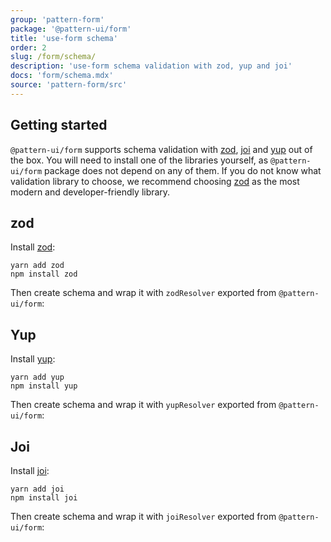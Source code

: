 ```yaml
---
group: 'pattern-form'
package: '@pattern-ui/form'
title: 'use-form schema'
order: 2
slug: /form/schema/
description: 'use-form schema validation with zod, yup and joi'
docs: 'form/schema.mdx'
source: 'pattern-form/src'
---
```



## Getting started

`@pattern-ui/form` supports schema validation with [zod](https://www.npmjs.com/package/zod), [joi](https://www.npmjs.com/package/joi) and [yup](https://www.npmjs.com/package/yup) out of the box.
You will need to install one of the libraries yourself, as `@pattern-ui/form` package does not depend on any of them.
If you do not know what validation library to choose, we recommend choosing [zod](https://www.npmjs.com/package/zod)
as the most modern and developer-friendly library.

## zod

Install [zod](https://www.npmjs.com/package/zod):

```
yarn add zod
npm install zod
```

Then create schema and wrap it with `zodResolver` exported from `@pattern-ui/form`:

<Demo data={FormDemos.zod} />

## Yup

Install [yup](https://www.npmjs.com/package/yup):

```
yarn add yup
npm install yup
```

Then create schema and wrap it with `yupResolver` exported from `@pattern-ui/form`:

<Demo data={FormDemos.yup} />

## Joi

Install [joi](https://www.npmjs.com/package/joi):

```
yarn add joi
npm install joi
```

Then create schema and wrap it with `joiResolver` exported from `@pattern-ui/form`:

<Demo data={FormDemos.joi} />
